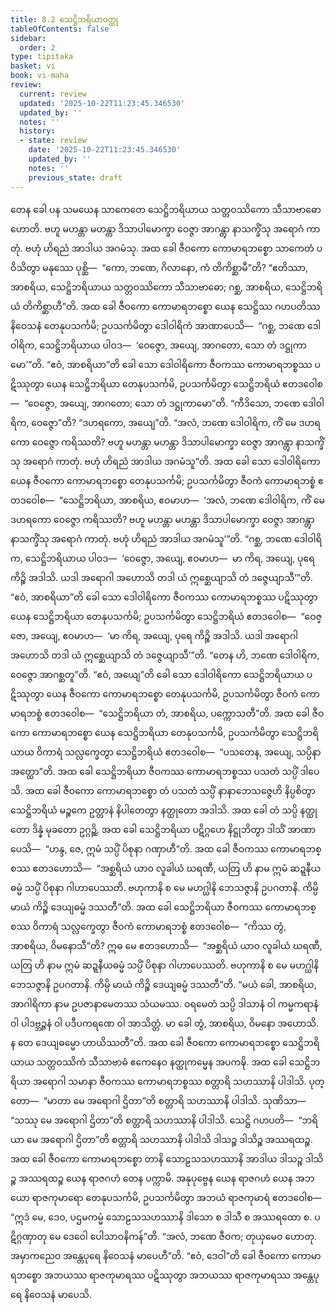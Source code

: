 ```yaml
---
title: 8.2 သေဋ္ဌိဘရိယာဝတ္ထု
tableOfContents: false
sidebar:
  order: 2
type: tipitaka
basket: vi
book: vi-maha
review:
  current: review
  updated: '2025-10-22T11:23:45.346530'
  updated_by: ''
  notes: ''
  history:
  - state: review
    date: '2025-10-22T11:23:45.346530'
    updated_by: ''
    notes: ''
    previous_state: draft
---
```



<ReviewStatus review={frontmatter.review} showDetails={true} />

<HypothesisAnnotation frontmatter={frontmatter} />

<DynamicBreadcrumb />

<Division number="330" book="vi-maha" e="ch" v="3" p="380">

<Paragraph number="1564" book="vi-maha">
တေန ခေါ ပန သမယေန သာကေတေ သေဋ္ဌိဘရိယာယ သတ္တဝဿိကော သီသာဗာဓော ဟောတိ. ဗဟူ မဟန္တာ မဟန္တာ ဒိသာပါမောက္ခာ ဝေဇ္ဇာ အာဂန္တွာ နာသက္ခိံသု အရောဂံ ကာတုံ. ဗဟုံ ဟိရညံ အာဒါယ အဂမံသု. အထ ခေါ ဇီဝကော ကောမာရဘစ္စော သာကေတံ ပဝိသိတွာ မနုဿေ ပုစ္ဆိ—  “ကော, ဘဏေ, ဂိလာနော, ကံ တိကိစ္ဆာမီ”တိ? “ဧတိဿာ, အာစရိယ, သေဋ္ဌိဘရိယာယ သတ္တဝဿိကော သီသာဗာဓော; ဂစ္ဆ, အာစရိယ, သေဋ္ဌိဘရိယံ တိကိစ္ဆာဟီ”တိ. အထ ခေါ ဇီဝကော ကောမာရဘစ္စော ယေန သေဋ္ဌိဿ ဂဟပတိဿ နိဝေသနံ တေနုပသင်္ကမိ; ဥပသင်္ကမိတွာ ဒေါဝါရိကံ အာဏာပေသိ—  “ဂစ္ဆ, ဘဏေ ဒေါဝါရိက, သေဋ္ဌိဘရိယာယ ပါဝဒ—  ‘ဝေဇ္ဇော, အယျေ, အာဂတော, သော တံ ဒဋ္ဌုကာမော’”တိ. “ဧဝံ, အာစရိယာ”တိ ခေါ သော ဒေါဝါရိကော ဇီဝကဿ ကောမာရဘစ္စဿ ပဋိဿုတွာ ယေန သေဋ္ဌိဘရိယာ တေနုပသင်္ကမိ, ဥပသင်္ကမိတွာ သေဋ္ဌိဘရိယံ ဧတဒဝေါစ—  “ဝေဇ္ဇော, အယျေ, အာဂတော; သော တံ ဒဋ္ဌုကာမော”တိ. “ကီဒိသော, ဘဏေ ဒေါဝါရိက, ဝေဇ္ဇော”တိ? “ဒဟရကော, အယျေ”တိ. “အလံ, ဘဏေ ဒေါဝါရိက, ကိံ မေ ဒဟရကော ဝေဇ္ဇော ကရိဿတိ? ဗဟူ မဟန္တာ မဟန္တာ ဒိသာပါမောက္ခာ ဝေဇ္ဇာ အာဂန္တွာ နာသက္ခိံသု အရောဂံ ကာတုံ. ဗဟုံ ဟိရညံ အာဒါယ အဂမံသူ”တိ. အထ ခေါ သော ဒေါဝါရိကော ယေန ဇီဝကော ကောမာရဘစ္စော တေနုပသင်္ကမိ; ဥပသင်္ကမိတွာ ဇီဝကံ ကောမာရဘစ္စံ ဧတဒဝေါစ—  “သေဋ္ဌိဘရိယာ, အာစရိယ, ဧဝမာဟ—  ‘အလံ, ဘဏေ ဒေါဝါရိက, ကိံ မေ ဒဟရကော ဝေဇ္ဇော ကရိဿတိ? ဗဟူ မဟန္တာ မဟန္တာ ဒိသာပါမောက္ခာ ဝေဇ္ဇာ အာဂန္တွာ နာသက္ခိံသု အရောဂံ ကာတုံ. ဗဟုံ ဟိရညံ အာဒါယ အဂမံသူ’”တိ. “ဂစ္ဆ, ဘဏေ ဒေါဝါရိက, သေဋ္ဌိဘရိယာယ ပါဝဒ—  ‘ဝေဇ္ဇော, အယျေ, ဧဝမာဟ—  မာ ကိရ, အယျေ, ပုရေ ကိဉ္စိ အဒါသိ. ယဒါ အရောဂါ အဟောသိ တဒါ ယံ ဣစ္ဆေယျာသိ တံ ဒဇ္ဇေယျာသီ’”တိ. “ဧဝံ, အာစရိယာ”တိ ခေါ သော ဒေါဝါရိကော ဇီဝကဿ ကောမာရဘစ္စဿ ပဋိဿုတွာ ယေန သေဋ္ဌိဘရိယာ တေနုပသင်္ကမိ; ဥပသင်္ကမိတွာ သေဋ္ဌိဘရိယံ ဧတဒဝေါစ—  “ဝေဇ္ဇော, အယျေ, ဧဝမာဟ—  ‘မာ ကိရ, အယျေ, ပုရေ ကိဉ္စိ အဒါသိ. ယဒါ အရောဂါ အဟောသိ တဒါ ယံ ဣစ္ဆေယျာသိ တံ ဒဇ္ဇေယျာသီ’”တိ. “တေန ဟိ, ဘဏေ ဒေါဝါရိက, ဝေဇ္ဇော အာဂစ္ဆတူ”တိ. “ဧဝံ, အယျေ”တိ ခေါ သော ဒေါဝါရိကော သေဋ္ဌိဘရိယာယ ပဋိဿုတွာ ယေန ဇီဝကော ကောမာရဘစ္စော တေနုပသင်္ကမိ, ဥပသင်္ကမိတွာ ဇီဝကံ ကောမာရဘစ္စံ ဧတဒဝေါစ—  “သေဋ္ဌိဘရိယာ တံ, အာစရိယ, ပက္ကောသတီ”တိ.
</Paragraph>

<Paragraph number="1565" book="vi-maha">
အထ ခေါ ဇီဝကော ကောမာရဘစ္စော ယေန သေဋ္ဌိဘရိယာ တေနုပသင်္ကမိ, ဥပသင်္ကမိတွာ သေဋ္ဌိဘရိယာယ ဝိကာရံ သလ္လက္ခေတွာ သေဋ္ဌိဘရိယံ ဧတဒဝေါစ—  “ပသတေန, အယျေ, သပ္ပိနာ အတ္ထော”တိ. အထ ခေါ သေဋ္ဌိဘရိယာ ဇီဝကဿ ကောမာရဘစ္စဿ ပသတံ သပ္ပိံ ဒါပေသိ. အထ ခေါ ဇီဝကော ကောမာရဘစ္စော တံ ပသတံ သပ္ပိံ နာနာဘေသဇ္ဇေဟိ နိပ္ပစိတွာ သေဋ္ဌိဘရိယံ မဉ္စကေ ဥတ္တာနံ နိပါတေတွာ နတ္ထုတော အဒါသိ. အထ ခေါ တံ သပ္ပိ နတ္ထုတော ဒိန္နံ မုခတော ဥဂ္ဂဉ္ဆိ. အထ ခေါ သေဋ္ဌိဘရိယာ ပဋိဂ္ဂဟေ နိဋ္ဌုဘိတွာ ဒါသိံ အာဏာပေသိ—  “ဟန္ဒ, ဇေ, ဣမံ သပ္ပိံ ပိစုနာ ဂဏှာဟီ”တိ. အထ ခေါ ဇီဝကဿ ကောမာရဘစ္စဿ ဧတဒဟောသိ—  “အစ္ဆရိယံ ယာဝ လူခါယံ ဃရဏီ, ယတြ ဟိ နာမ ဣမံ ဆဍ္ဍနီယဓမ္မံ သပ္ပိံ ပိစုနာ ဂါဟာပေဿတိ. ဗဟုကာနိ စ မေ မဟဂ္ဃါနိ ဘေသဇ္ဇာနိ ဥပဂတာနိ. ကိမ္ပိ မာယံ ကိဉ္စိ ဒေယျဓမ္မံ ဒဿတီ”တိ. အထ ခေါ သေဋ္ဌိဘရိယာ ဇီဝကဿ ကောမာရဘစ္စဿ ဝိကာရံ သလ္လက္ခေတွာ ဇီဝကံ ကောမာရဘစ္စံ ဧတဒဝေါစ—  “ကိဿ တွံ, အာစရိယ, ဝိမနောသီ”တိ? ဣဓ မေ ဧတဒဟောသိ—  “အစ္ဆရိယံ ယာဝ လူခါယံ ဃရဏီ, ယတြ ဟိ နာမ ဣမံ ဆဍ္ဍနီယဓမ္မံ သပ္ပိံ ပိစုနာ ဂါဟာပေဿတိ. ဗဟုကာနိ စ မေ မဟဂ္ဃါနိ ဘေသဇ္ဇာနိ ဥပဂတာနိ. ကိမ္ပိ မာယံ ကိဉ္စိ ဒေယျဓမ္မံ ဒဿတီ”တိ. “မယံ ခေါ, အာစရိယ, အာဂါရိကာ နာမ ဥပဇာနာမေတဿ သံယမဿ. ဝရမေတံ သပ္ပိ ဒါသာနံ ဝါ ကမ္မကရာနံ ဝါ ပါဒဗ္ဘဉ္ဇနံ ဝါ ပဒီပကရဏေ ဝါ အာသိတ္တံ. မာ ခေါ တွံ, အာစရိယ, ဝိမနော အဟောသိ. န တေ ဒေယျဓမ္မော ဟာယိဿတီ”တိ.
</Paragraph>

<Paragraph number="1566" book="vi-maha">
အထ ခေါ ဇီဝကော ကောမာရဘစ္စော သေဋ္ဌိဘရိယာယ သတ္တဝဿိကံ သီသာဗာဓံ ဧကေနေဝ နတ္ထုကမ္မေန အပကဍ္ဎိ. အထ ခေါ သေဋ္ဌိဘရိယာ အရောဂါ သမာနာ ဇီဝကဿ ကောမာရဘစ္စဿ စတ္တာရိ သဟဿာနိ ပါဒါသိ. ပုတ္တော—  “မာတာ မေ အရောဂါ ဌိတာ”တိ စတ္တာရိ သဟဿာနိ ပါဒါသိ. သုဏိသာ—  “သဿု မေ အရောဂါ ဌိတာ”တိ စတ္တာရိ သဟဿာနိ ပါဒါသိ. သေဋ္ဌိ ဂဟပတိ—  “ဘရိယာ မေ အရောဂါ ဌိတာ”တိ စတ္တာရိ သဟဿာနိ ပါဒါသိ ဒါသဉ္စ ဒါသိဉ္စ အဿရထဉ္စ.
</Paragraph>

<Paragraph number="1567" book="vi-maha">
အထ ခေါ ဇီဝကော ကောမာရဘစ္စော တာနိ သောဠသသဟဿာနိ အာဒါယ ဒါသဉ္စ ဒါသိဉ္စ အဿရထဉ္စ ယေန ရာဇဂဟံ တေန ပက္ကာမိ. အနုပုဗ္ဗေန ယေန ရာဇဂဟံ ယေန အဘယော ရာဇကုမာရော တေနုပသင်္ကမိ, ဥပသင်္ကမိတွာ အဘယံ ရာဇကုမာရံ ဧတဒဝေါစ—  “ဣဒံ မေ, ဒေဝ, ပဌမကမ္မံ သောဠသသဟဿာနိ ဒါသော စ ဒါသီ စ အဿရထော စ. ပဋိဂ္ဂဏှာတု မေ ဒေဝေါ ပေါသာဝနိကန်”တိ. “အလံ, ဘဏေ ဇီဝက; တုယှမေဝ ဟောတု. အမှာကညေဝ အန္တေပုရေ နိဝေသနံ မာပေဟီ”တိ. “ဧဝံ, ဒေဝါ”တိ ခေါ ဇီဝကော ကောမာရဘစ္စော အဘယဿ ရာဇကုမာရဿ ပဋိဿုတွာ အဘယဿ ရာဇကုမာရဿ အန္တေပုရေ နိဝေသနံ မာပေသိ.
</Paragraph>
</Division>